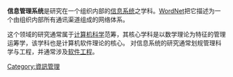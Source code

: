 {{noteTA
|T=zh-hans:信息管理系统;zh-sg:信息管理系統;zh-hk:資訊管理系統;zh-tw:資訊管理系統;
|1=zh-hans:信息;zh-sg:信息;zh-hk:資訊;zh-tw:資訊;
|G1=IT
}}
{{Distinguish|管理信息系統}}

'''信息管理系统'''是研究在一个组织内部的[[信息系统|信息系统]]之学科。[[WordNet|WordNet]]把它描述为一个由组织内部所有通讯渠道组成的网络体系。

这个领域的研究通常属于[[计算机科学|计算机科学]]范筹，其核心学科是以数学理论为特征的管理运筹学，该学科也是计算机软件理论的核心。
对信息系统的研究通常划规管理科学与工程，并通常涉及[[软件工程|软件工程]]。

{{tech-stub}}

[[Category:資訊管理|Category:資訊管理]]